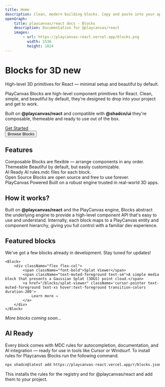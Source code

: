 ```yaml
---
title: Home
description: Clean, modern building blocks. Copy and paste into your apps. Works with all React frameworks. Open Source. Free forever.
openGraph:
    title: playcanvas/react docs - Blocks
    description: Documentation for @playcanvas/react
    images:
        - url: https://playcanvas-react.vercel.app/blocks.png
          width: 1536
          height: 1024
---
```




<h1 className='text-4xl font-bold mt-8 mb-2'>
  Blocks for 3D <Badge variant="secondary" >new</Badge>
</h1>

<div className='text-lg font-semibold text-muted-foreground max-w-prose'>
    High-level 3D primitives for React — minimal setup and beautiful by default.
</div>

PlayCanvas Blocks are high-level component primitives for React. Clean, simple, and beautiful by default, they're designed to drop into your project and get to work. 

Built on **@playcanvas/react** and compatible with **@shadcn/ui** they're composable, themeable and ready to use out of the box.

<div className='flex flex-row gap-2 mt-4 items-center'>
    <a className="flex items-center -ml-2 flex-row gap-2 bg-muted rounded-full p-2 px-4 max-w-fit" href="blocks/installation">
        <Box size={14} className="text-muted-foreground" />
        <div className="text-xs font-medium text-muted-foreground hover:text-foreground transition-colors duration-200">Get Started</div>
        <ArrowRight size={14} className="text-muted-foreground" />
    </a>
    <a href="/blocks/splat-viewer">
        <Button variant="link" className='cursor-pointer text-muted-foreground text-xs hover:text-foreground transition-colors duration-200'>
            Browse Blocks
        </Button>
    </a>
</div>

<ThemedSplatViewer src={splatUrl} />

## Features
<div className="flex flex-col gap-4 py-4 items-start">
    <Check>
        <div className="flex flex-col">
            <span className="font-bold">Composable</span>
            <span className="text-muted-foreground text-sm">Blocks are flexible — arrange components in any order.</span>
        </div>
    </Check>
    <Check>
        <div className="flex flex-col">
            <span className="font-bold">Themeable</span>
            <span className="text-muted-foreground text-sm">Beautiful by default, but easily customizable.</span>
        </div>
    </Check>
    <Check>
        <div className="flex flex-col">
            <span className="font-bold">AI Ready</span>
            <span className="text-muted-foreground text-sm">AI rules.mdc files for each block.</span>
        </div>
    </Check>
    <Check>
        <div className="flex flex-col">
            <span className="font-bold">Open Source</span>
            <span className="text-muted-foreground text-sm">Blocks are open source and free to use forever.</span>
        </div>
    </Check>
    <Check>
        <div className="flex flex-col">
            <span className="font-bold">PlayCanvas Powered</span>
            <span className="text-muted-foreground text-sm">Built on a robust engine trusted in real-world 3D apps.</span>
        </div>
    </Check>
</div>

## How it works?

Built on **@playcanvas/react** and the PlayCanvas engine, Blocks abstract the underlying engine to provide a high-level component API that's easy to use and understand. Internally, each block maps to a PlayCanvas entity and component hierarchy, giving you full control with a familiar dev experience.

## Featured blocks

We've got a few blocks already in development. Stay tuned for updates!

<div className="flex flex-col gap-4 py-8 items-start">

    <Block>
        <div className="flex flex-col">
            <span className="font-bold">Splat Viewer</span>
            <span className="text-muted-foreground text-sm">A simple media block that presents a Gaussian Splat (3DGS) point cloud.</span>
            <a href="/blocks/splat-viewer" className='cursor-pointer text-muted-foreground text-xs hover:text-foreground transition-colors duration-200'>
                Learn more →
            </a>
        </div>    
    </Block>
</div>

_More blocks coming soon..._

## AI Ready

Every block comes with MDC rules for autocompletion, documentation, and AI integration — ready for use in tools like Cursor or Windsurf. To install rules for Playcanvas Blocks run the following command.

```bash copy
npx shadcn@latest add https://playcanvas-react.vercel.app/r/blocks.json
```

This installs the rules for the registry and for @playcanvas/react and add them to your project.


